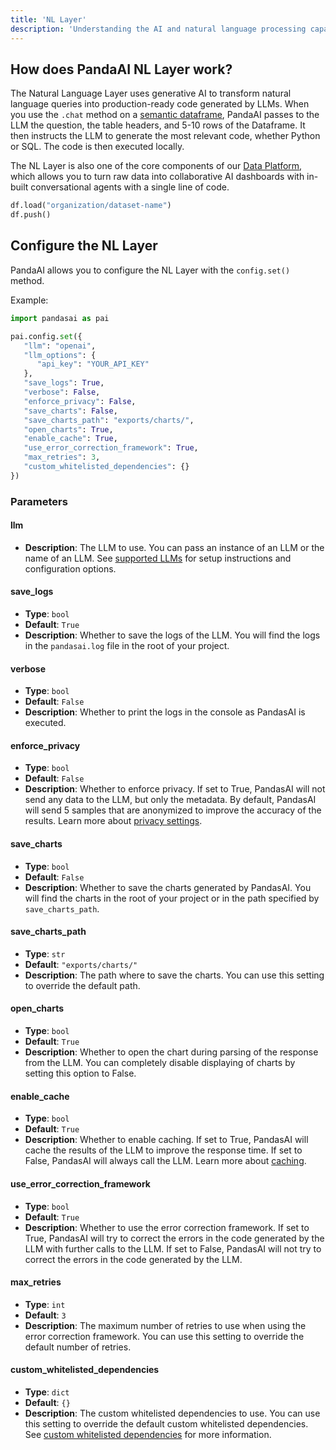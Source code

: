 ```yaml
---
title: 'NL Layer'
description: 'Understanding the AI and natural language processing capabilities of PandasAI'
---
```


## How does PandaAI NL Layer work?

The Natural Language Layer uses generative AI to transform natural language queries into production-ready code generated by LLMs.
When you use the `.chat` method on a [semantic dataframe](/data-layer#semantic-dataframe), PandaAI passes to the LLM the question, the table headers, and 5-10 rows of the Dataframe.
It then instructs the LLM to generate the most relevant code, whether Python or SQL. The code is then executed locally.

The NL Layer is also one of the core components of our [Data Platform](/ai-dashboards), which allows you to turn raw data into collaborative AI dashboards with in-built conversational agents with a single line of code.
```python
df.load("organization/dataset-name")
df.push()
```

## Configure the NL Layer

PandaAI allows you to configure the NL Layer with the `config.set()` method.

Example:

```python
import pandasai as pai

pai.config.set({
   "llm": "openai",
   "llm_options": {
      "api_key": "YOUR_API_KEY"
   },
   "save_logs": True,
   "verbose": False,
   "enforce_privacy": False,
   "save_charts": False,
   "save_charts_path": "exports/charts/",
   "open_charts": True,
   "enable_cache": True,
   "use_error_correction_framework": True,
   "max_retries": 3,
   "custom_whitelisted_dependencies": {}
})
```

### Parameters

#### llm
- **Description**: The LLM to use. You can pass an instance of an LLM or the name of an LLM. See [supported LLMs](/large-language-models) for setup instructions and configuration options.

#### save_logs
- **Type**: `bool`
- **Default**: `True`
- **Description**: Whether to save the logs of the LLM. You will find the logs in the `pandasai.log` file in the root of your project.

#### verbose
- **Type**: `bool`
- **Default**: `False`
- **Description**: Whether to print the logs in the console as PandasAI is executed.

#### enforce_privacy
- **Type**: `bool`
- **Default**: `False`
- **Description**: Whether to enforce privacy. If set to True, PandasAI will not send any data to the LLM, but only the metadata. By default, PandasAI will send 5 samples that are anonymized to improve the accuracy of the results. Learn more about [privacy settings](/privacy-and-security).

#### save_charts
- **Type**: `bool`
- **Default**: `False`
- **Description**: Whether to save the charts generated by PandasAI. You will find the charts in the root of your project or in the path specified by `save_charts_path`.

#### save_charts_path
- **Type**: `str`
- **Default**: `"exports/charts/"`
- **Description**: The path where to save the charts. You can use this setting to override the default path.

#### open_charts
- **Type**: `bool`
- **Default**: `True`
- **Description**: Whether to open the chart during parsing of the response from the LLM. You can completely disable displaying of charts by setting this option to False.

#### enable_cache
- **Type**: `bool`
- **Default**: `True`
- **Description**: Whether to enable caching. If set to True, PandasAI will cache the results of the LLM to improve the response time. If set to False, PandasAI will always call the LLM. Learn more about [caching](/chat-and-cache#cache).

#### use_error_correction_framework
- **Type**: `bool`
- **Default**: `True`
- **Description**: Whether to use the error correction framework. If set to True, PandasAI will try to correct the errors in the code generated by the LLM with further calls to the LLM. If set to False, PandasAI will not try to correct the errors in the code generated by the LLM.

#### max_retries
- **Type**: `int`
- **Default**: `3`
- **Description**: The maximum number of retries to use when using the error correction framework. You can use this setting to override the default number of retries.

#### custom_whitelisted_dependencies
- **Type**: `dict`
- **Default**: `{}`
- **Description**: The custom whitelisted dependencies to use. You can use this setting to override the default custom whitelisted dependencies. See [custom whitelisted dependencies](/privacy-and-security#custom-whitelisted-dependencies) for more information.
